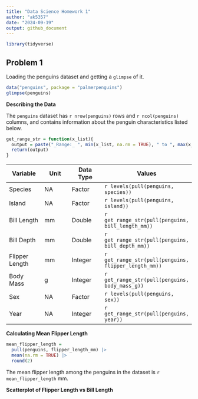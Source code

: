 ```yaml
---
title: "Data Science Homework 1"
author: "ak5357"
date: "2024-09-19"
output: github_document
---
```


```r
library(tidyverse)
```


## Problem 1

Loading the penguins dataset and getting a `glimpse` of it.
```r
data("penguins", package = "palmerpenguins")
glimpse(penguins)
```

**Describing the Data**

The `penguins` dataset has `r nrow(penguins)` rows and `r ncol(penguins)` columns, and contains information about the penguin characteristics listed below.

```r
get_range_str = function(x_list){
  output = paste("_Range:_ ", min(x_list, na.rm = TRUE), " to ", max(x_list, na.rm = TRUE))
  return(output)
}
```

| Variable | Unit | Data Type | Values |
|-----|-----|-----|-----|
| Species | NA |  Factor | `r levels(pull(penguins, species))` |
| Island | NA |  Factor | `r levels(pull(penguins, island))` |
| Bill Length | mm |  Double |  `r get_range_str(pull(penguins, bill_length_mm))` |
| Bill Depth | mm |  Double | `r get_range_str(pull(penguins, bill_depth_mm))` |
| Flipper Length | mm |  Integer | `r get_range_str(pull(penguins, flipper_length_mm))` |
| Body Mass | g |  Integer | `r get_range_str(pull(penguins, body_mass_g))` |
| Sex | NA |  Factor | `r levels(pull(penguins, sex))` |
| Year | NA |  Integer | `r get_range_str(pull(penguins, year))` |


**Calculating Mean Flipper Length**

```r
mean_flipper_length = 
  pull(penguins, flipper_length_mm) |> 
  mean(na.rm = TRUE) |> 
  round(2)

```

The mean flipper length among the penguins in the dataset is `r mean_flipper_length` mm.

**Scatterplot of Flipper Length vs Bill Length**







